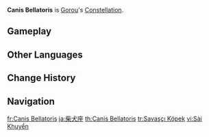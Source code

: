 {{Constellation Overview Infobox
|title     = Canis Bellatoris
|character = Gorou
|meaning   = Warrior's Dog
}}
'''Canis Bellatoris''' is [[Gorou]]'s [[Constellation]].

==Gameplay==
{{Constellation Table|Gorou}}

==Other Languages==
{{Other Languages
|en      = Canis Bellatoris
|en_lang = la
|en_tl   = Warrior's Dog
|zhs     = 柴犬座
|zhs_rm  = Cháiquǎn-zuò
|zht     = 柴犬座
|zht_rm  = Cháiquǎn-zuò
|zh_tl   = Shiba Inu Constellation
|ja      = 柴犬座
|ja_rm   = Shiba Inu-za
|ja_tl   = Shiba Inu Constellation
|ko      = 시바견자리
|ko_rm   = Siba Gyeon-jari
|ko_tl   = Shiba Dog Constellation
|es      = Canis Bellatoris
|fr      = Canis Bellatoris
|ru      = Сиба-ину
|ru_tl   = Shiba Inu
|th      = Canis Bellatoris
|vi      = {{tt|Cung|宫}} {{tt|Sài Khuyển|柴犬}}
|vi_tl   = Shiba Inu Constellation{{Sino|vi|ja}}
|de      = Canis Bellatoris
|id      = Canis Bellatoris
|pt      = Canis Bellatoris
|tr      = Savaşçı Köpek
|tr_tl   = Warrior Dog
|it      = Canis Bellatoris
}}

==Change History==
{{Change History|2.3}}

==Navigation==
{{Constellation Navbox}}

[[fr:Canis Bellatoris]]
[[ja:柴犬座]]
[[th:Canis Bellatoris]]
[[tr:Savaşçı Köpek]]
[[vi:Sài Khuyển]]